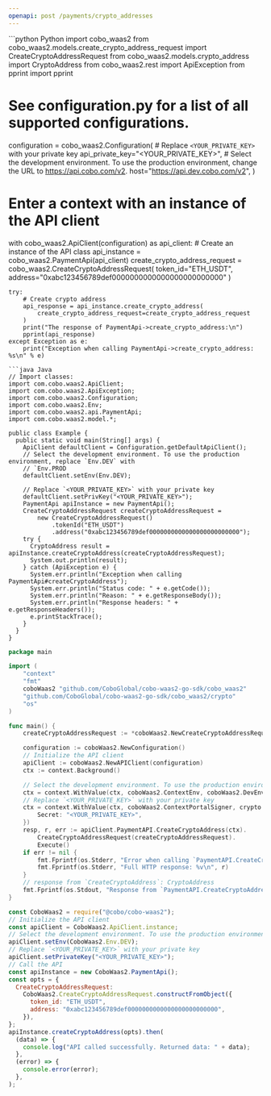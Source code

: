 ```yaml
---
openapi: post /payments/crypto_addresses
---
```


<RequestExample>
```python Python
import cobo_waas2
from cobo_waas2.models.create_crypto_address_request import CreateCryptoAddressRequest
from cobo_waas2.models.crypto_address import CryptoAddress
from cobo_waas2.rest import ApiException
from pprint import pprint

# See configuration.py for a list of all supported configurations.
configuration = cobo_waas2.Configuration(
    # Replace `<YOUR_PRIVATE_KEY>` with your private key
    api_private_key="<YOUR_PRIVATE_KEY>",
    # Select the development environment. To use the production environment, change the URL to https://api.cobo.com/v2.
    host="https://api.dev.cobo.com/v2",
)
# Enter a context with an instance of the API client
with cobo_waas2.ApiClient(configuration) as api_client:
    # Create an instance of the API class
    api_instance = cobo_waas2.PaymentApi(api_client)
    create_crypto_address_request = cobo_waas2.CreateCryptoAddressRequest(
        token_id="ETH_USDT", address="0xabc123456789def0000000000000000000000000"
    )

    try:
        # Create crypto address
        api_response = api_instance.create_crypto_address(
            create_crypto_address_request=create_crypto_address_request
        )
        print("The response of PaymentApi->create_crypto_address:\n")
        pprint(api_response)
    except Exception as e:
        print("Exception when calling PaymentApi->create_crypto_address: %s\n" % e)

```
```java Java
// Import classes:
import com.cobo.waas2.ApiClient;
import com.cobo.waas2.ApiException;
import com.cobo.waas2.Configuration;
import com.cobo.waas2.Env;
import com.cobo.waas2.api.PaymentApi;
import com.cobo.waas2.model.*;

public class Example {
  public static void main(String[] args) {
    ApiClient defaultClient = Configuration.getDefaultApiClient();
    // Select the development environment. To use the production environment, replace `Env.DEV` with
    // `Env.PROD
    defaultClient.setEnv(Env.DEV);

    // Replace `<YOUR_PRIVATE_KEY>` with your private key
    defaultClient.setPrivKey("<YOUR_PRIVATE_KEY>");
    PaymentApi apiInstance = new PaymentApi();
    CreateCryptoAddressRequest createCryptoAddressRequest =
        new CreateCryptoAddressRequest()
            .tokenId("ETH_USDT")
            .address("0xabc123456789def0000000000000000000000000");
    try {
      CryptoAddress result = apiInstance.createCryptoAddress(createCryptoAddressRequest);
      System.out.println(result);
    } catch (ApiException e) {
      System.err.println("Exception when calling PaymentApi#createCryptoAddress");
      System.err.println("Status code: " + e.getCode());
      System.err.println("Reason: " + e.getResponseBody());
      System.err.println("Response headers: " + e.getResponseHeaders());
      e.printStackTrace();
    }
  }
}

```
```go Go
package main

import (
	"context"
	"fmt"
	coboWaas2 "github.com/CoboGlobal/cobo-waas2-go-sdk/cobo_waas2"
	"github.com/CoboGlobal/cobo-waas2-go-sdk/cobo_waas2/crypto"
	"os"
)

func main() {
	createCryptoAddressRequest := *coboWaas2.NewCreateCryptoAddressRequest("ETH_USDT", "0xabc123456789def0000000000000000000000000")

	configuration := coboWaas2.NewConfiguration()
	// Initialize the API client
	apiClient := coboWaas2.NewAPIClient(configuration)
	ctx := context.Background()

	// Select the development environment. To use the production environment, replace coboWaas2.DevEnv with coboWaas2.ProdEnv
	ctx = context.WithValue(ctx, coboWaas2.ContextEnv, coboWaas2.DevEnv)
	// Replace `<YOUR_PRIVATE_KEY>` with your private key
	ctx = context.WithValue(ctx, coboWaas2.ContextPortalSigner, crypto.Ed25519Signer{
		Secret: "<YOUR_PRIVATE_KEY>",
	})
	resp, r, err := apiClient.PaymentAPI.CreateCryptoAddress(ctx).
		CreateCryptoAddressRequest(createCryptoAddressRequest).
		Execute()
	if err != nil {
		fmt.Fprintf(os.Stderr, "Error when calling `PaymentAPI.CreateCryptoAddress``: %v\n", err)
		fmt.Fprintf(os.Stderr, "Full HTTP response: %v\n", r)
	}
	// response from `CreateCryptoAddress`: CryptoAddress
	fmt.Fprintf(os.Stdout, "Response from `PaymentAPI.CreateCryptoAddress`: %v\n", resp)
}

```
```javascript JavaScript
const CoboWaas2 = require("@cobo/cobo-waas2");
// Initialize the API client
const apiClient = CoboWaas2.ApiClient.instance;
// Select the development environment. To use the production environment, replace `Env.DEV` with `Env.PROD`
apiClient.setEnv(CoboWaas2.Env.DEV);
// Replace `<YOUR_PRIVATE_KEY>` with your private key
apiClient.setPrivateKey("<YOUR_PRIVATE_KEY>");
// Call the API
const apiInstance = new CoboWaas2.PaymentApi();
const opts = {
  CreateCryptoAddressRequest:
    CoboWaas2.CreateCryptoAddressRequest.constructFromObject({
      token_id: "ETH_USDT",
      address: "0xabc123456789def0000000000000000000000000",
    }),
};
apiInstance.createCryptoAddress(opts).then(
  (data) => {
    console.log("API called successfully. Returned data: " + data);
  },
  (error) => {
    console.error(error);
  },
);

```
</RequestExample>
